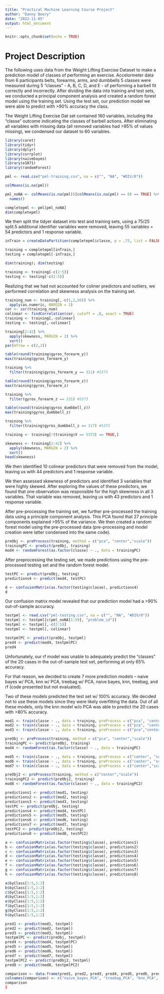 ```yaml
---
title: "Practical Machine Learning Course Project"
author: "Danny Beery"
date: "2022-11-05"
output: html_document
---
```


```r
knitr::opts_chunk$set(echo = TRUE)
```

# Project Description 

The following uses data from the Weight Lifting Exercise Dataset to make a prediction model of classes of performing an exercise. Accelormeter data from 6 participants belts, forearms, arms, and dumbbells 5 classes were measured during 5 "classes" - A, B, C, D, and E - of performing a barbell fit correctly and incorrectly. After dividing the data into training and test sets, we conducted a principal component analysis and created a random forest model using the training set. Using the test set, our prediction model we were able to predict with >90% accuracy the class.

The Weight Lifting Exercise Dat set contained 160 variables, including the "classe" outcome indicating the classes of barbell actions. After eliminating all variables with missing data (all removed variables had >95% of values missing), we condensed our dataset to 60 variables.  

```r
library(caret)
library(tidyr)
library(dplyr)
library(corrplot)
library(naivebayes)
library(e1071)
library(randomForest)
```

```r
pml <- read.csv("pml-training.csv", na = c("", "NA", "#DIV/0"))

colMeans(is.na(pml))

pml_noNA <- colMeans(is.na(pml))[colMeans(is.na(pml) == 0) == TRUE] %>%
  names()

completepml <- pml[pml_noNA]
dim(completepml)
```


We then split the tidyer dataset into test and training sets, using a 75/25 split.5 additional identifier variables were removed, leaving 55 variables =  54 predictors and 1 response variable.

```r
inTrain = createDataPartition(completepml$classe, p = .75, list = FALSE)

training = completepml[inTrain,]
testing = completepml[-inTrain,]

dim(training); dim(testing)

training <- training[-c(2:5)]
testing <- testing[-c(2:5)]
```


Realizing that we had not accounted for coliner predictors and outliers, we performed correlation and skewness analysis on the training set. 

```r
training_num <- training[,-c(1,2,56)] %>%
  apply(as.numeric, MARGIN = 2)
cor <- cor(training_num)
colinear <- findCorrelation(cor, cutoff = .8, exact = TRUE)
training <- training[,-colinear]
testing <- testing[,-colinear]

training[2:42] %>%
  apply(skewness, MARGIN = 2) %>%
  sort()
par(mfrow = c(2,2))

table(round(training$gyros_forearm_y))
max(training$gyros_forearm_y)

training %>%
  filter(training$gyros_forearm_y == 311) #5373

table(round(training$gyros_forearm_z))
max(training$gyros_forearm_z)

training %>%
  filter(gyros_forearm_z == 231) #5373

table(round(training$gyros_dumbbell_z))
max(training$gyros_dumbbell_z)

training %>%
  filter(training$gyros_dumbbell_z == 317) #5373

training <- training[!(training$X == 5373) == TRUE,]

skewness <- training[2:42] %>%
  apply(skewness, MARGIN = 2) %>%
  sort()
head(skewness)
```


We then identified 10 colinear predictors that were removed from the model, leaving us with 44 predictors and 1 response variable. 

We then assessed skewness of predictors and identified 3 variables that were highly skewed. After exploring the values of these predictors, we found that one observation was responsible for the high skewness in all 3 variables. That variable was removed, leaving us with 43 predictors and 1 response variable. 



After pre-processing the training set, we further pre-processed the training data using a principle component analysis. This PCA found that 27 principle components explained >95% of the variance. We then created a random forest model using the pre-processed data (pre-processing and model creation were latter condensed into the same code). 

```r

preObj <- preProcess(training, method = c("pca", "center","scale"))
trainingPC <- predict(preObj, training)
mod4 <- randomForest(as.factor(classe) ~ ., data = trainingPC)

```


After preprocessing the testing set, we made predictions using the pre-processed testing set and the random forest model. 

```r
testPC <- predict(preObj, testing)
predictions4 <- predict(mod4, testPC)

d <- confusionMatrix(as.factor(testing$classe), predictions4)
d
```


Our confusion matrix model revealed that our prediction model had a >90% out-of-sample accuracy.

```r
testpml <- read.csv("pml-testing.csv", na = c("", "NA", "#DIV/0"))
testpml <- testpml[c(pml_noNA[1:59], "problem_id")]
testpml <- testpml[,-c(2:5)]
testpml <- testpml[,-colinear]

testpmlPC <- predict(preObj, testpml)
pred4 <- predict(mod4, testpmlPC)
pred4
```


Unfortunately, our rf model was unable to adequately predict the "classes" of the 20 cases in the out-of-sample test set, performing at only 65% accuracy. 

For that reason, we decided to create 7 more prediction models -- naive bayes w/ PCA, knn w/ PCA, treebag w/ PCA, naive bayes, knn, treebag, and rf (code presented but not evaluated).

Two of these models predicted the test set w/ 100% accuracy. We decided not to use these models since they were likely overfitting the data. Out of all these models, only the knn model w/o PCA was able to predict the 20 cases with >80% accuracy. 

```r
mod1 <- train(classe ~ ., data = training, preProcess = c("pca", "center", "scale"), method = "naive_bayes")
mod2 <- train(classe ~ ., data = training, preProcess = c("pca", "center", "scale"), method = "treebag")
mod3 <- train(classe ~ ., data = training, preProcess = c("pca","center","scale"), method = "knn")

preObj <- preProcess(training, method = c("pca", "center","scale"))
trainingPC <- predict(preObj, training)
mod4 <- randomForest(as.factor(classe) ~ ., data = trainingPC)

mod5 <- train(classe ~ ., data = training, preProcess = c("center", "scale"), method = "naive_bayes")
mod6 <- train(classe ~ ., data = training, preProcess = c("center", "scale"), method = "treebag")
mod7 <- train(classe ~ ., data = training, preProcess = c("center","scale"), method = "knn")

preObj2 <- preProcess(training, method = c("center","scale"))
trainingPC2 <- predict(preObj2, training)
mod8 <- randomForest(as.factor(classe) ~ ., data = trainingPC2)
```

```r
predictions1 <- predict(mod1, testing)
predictions2 <- predict(mod2, testing)
predictions3 <- predict(mod3, testing)
testPC <- predict(preObj, testing)
predictions4 <- predict(mod4, testPC)
predictions5 <- predict(mod5, testing)
predictions6 <- predict(mod6, testing)
predictions7 <- predict(mod7, testing)
testPC2 <- predict(preObj2, testing)
predictions8 <- predict(mod8, testPC2)
```

```r
a <- confusionMatrix(as.factor(testing$classe), predictions1)
b <- confusionMatrix(as.factor(testing$classe), predictions2)
c <- confusionMatrix(as.factor(testing$classe), predictions3)
d <- confusionMatrix(as.factor(testing$classe), predictions4)
e <- confusionMatrix(as.factor(testing$classe), predictions5)
f <- confusionMatrix(as.factor(testing$classe), predictions6)
g <- confusionMatrix(as.factor(testing$classe), predictions7)
h <- confusionMatrix(as.factor(testing$classe), predictions8)

a$byClass[1:5,1:2]
b$byClass[1:5,1:2]
c$byClass[1:5,1:2]
d$byClass[1:5,1:2]
e$byClass[1:5,1:2]
f$byClass[1:5,1:2]
g$byClass[1:5,1:2]
h$byClass[1:5,1:2]
```

```r
pred1 <- predict(mod1, testpml)
pred2 <- predict(mod2, testpml)
pred3 <- predict(mod3, testpml)
testpmlPC <- predict(preObj, testpml)
pred4 <- predict(mod4, testpmlPC)
pred5 <- predict(mod5, testpml)
pred6 <- predict(mod6, testpml)
pred7 <- predict(mod7, testpml)
testpmlPC2 <- predict(preObj2, testpml)
pred8 <- predict(mod8, testpmlPC2)

comparison <- data.frame(pred1, pred2, pred3, pred4, pred5, pred6, pred7, pred8)
colnames(comparison) <- c("naive_bayes_PCA", "treebag_PCA", "knn_PCA", "rf_PCA", "naive_bayes", "tree_bag", "knn", "rf")
comparison
}
```



